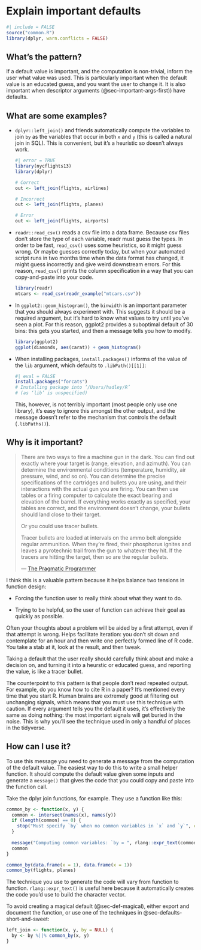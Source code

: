 # Explain important defaults {#sec-def-inform}

```r
#| include = FALSE
source("common.R")
library(dplyr, warn.conflicts = FALSE)
```

## What's the pattern?

If a default value is important, and the computation is non-trivial, inform the user what value was used.
This is particularly important when the default value is an educated guess, and you want the user to change it.
It is also important when descriptor arguments (@sec-important-args-first)) have defaults.

## What are some examples?

-   `dplyr::left_join()` and friends automatically compute the variables to join `by` as the variables that occur in both `x` and `y` (this is called a natural join in SQL).
    This is convenient, but it's a heuristic so doesn't always work.

    ```r
    #| error = TRUE
    library(nycflights13)
    library(dplyr)

    # Correct    
    out <- left_join(flights, airlines)

    # Incorrect
    out <- left_join(flights, planes)

    # Error
    out <- left_join(flights, airports)
    ```

-   `readr::read_csv()` reads a csv file into a data frame.
    Because csv files don't store the type of each variable, readr must guess the types.
    In order to be fast, `read_csv()` uses some heuristics, so it might guess wrong.
    Or maybe guesses correctly today, but when your automated script runs in two months time when the data format has changed, it might guess incorrectly and give weird downstream errors.
    For this reason, `read_csv()` prints the column specification in a way that you can copy-and-paste into your code.

    ```r
    library(readr)
    mtcars <- read_csv(readr_example("mtcars.csv"))
    ```

-   In `ggplot2::geom_histogram()`, the `binwidth` is an important parameter that you should always experiment with.
    This suggests it should be a required argument, but it's hard to know what values to try until you've seen a plot.
    For this reason, ggplot2 provides a suboptimal default of 30 bins: this gets you started, and then a message tells you how to modify.

    ```r
    library(ggplot2)
    ggplot(diamonds, aes(carat)) + geom_histogram()
    ```

-   When installing packages, `install.packages()` informs of the value of the `lib` argument, which defaults to `.libPath()[[1]]`:

    ```r
    #| eval = FALSE
    install.packages("forcats")
    # Installing package into ‘/Users/hadley/R’
    # (as ‘lib’ is unspecified)
    ```

    This, however, is not terribly important (most people only use one library), it's easy to ignore this amongst the other output, and the message doesn't refer to the mechanism that controls the default (`.libPaths()`).

## Why is it important?

> There are two ways to fire a machine gun in the dark.
> You can find out exactly where your target is (range, elevation, and azimuth).
> You can determine the environmental conditions (temperature, humidity, air pressure, wind, and so on).
> You can determine the precise specifications of the cartridges and bullets you are using, and their interactions with the actual gun you are firing.
> You can then use tables or a firing computer to calculate the exact bearing and elevation of the barrel.
> If everything works exactly as specified, your tables are correct, and the environment doesn't change, your bullets should land close to their target.
>
> Or you could use tracer bullets.
>
> Tracer bullets are loaded at intervals on the ammo belt alongside regular ammunition.
> When they're fired, their phosphorus ignites and leaves a pyrotechnic trail from the gun to whatever they hit.
> If the tracers are hitting the target, then so are the regular bullets.
>
> --- [The Pragmatic Programmer](https://www.amazon.com/dp/B003GCTQAE)

I think this is a valuable pattern because it helps balance two tensions in function design:

-   Forcing the function user to really think about what they want to do.

-   Trying to be helpful, so the user of function can achieve their goal as quickly as possible.

Often your thoughts about a problem will be aided by a first attempt, even if that attempt is wrong.
Helps facilitate iteration: you don't sit down and contemplate for an hour and then write one perfectly formed line of R code.
You take a stab at it, look at the result, and then tweak.

Taking a default that the user really should carefully think about and make a decision on, and turning it into a heurstic or educated guess, and reporting the value, is like a tracer bullet.

The counterpoint to this pattern is that people don't read repeated output.
For example, do you know how to cite R in a paper?
It's mentioned every time that you start R.
Human brains are extremely good at filtering out unchanging signals, which means that you must use this technique with caution.
If every argument tells you the default it uses, it's effectively the same as doing nothing: the most important signals will get buried in the noise.
This is why you'll see the technique used in only a handful of places in the tidyverse.

## How can I use it?

To use this message you need to generate a message from the computation of the default value.
The easiest way to do this to write a small helper function.
It should compute the default value given some inputs and generate a `message()` that gives the code that you could copy and paste into the function call.

Take the dplyr join functions, for example.
They use a function like this:

```r
common_by <- function(x, y) {
  common <- intersect(names(x), names(y))
  if (length(common) == 0) {
    stop("Must specify `by` when no common variables in `x` and `y`", call. = FALSE)
  }
  
  message("Computing common variables: `by = ", rlang::expr_text(common), "`")
  common
}

common_by(data.frame(x = 1), data.frame(x = 1))
common_by(flights, planes)
```

The technique you use to generate the code will vary from function to function.
`rlang::expr_text()` is useful here because it automatically creates the code you'd use to build the character vector.

To avoid creating a magical default (@sec-def-magical), either export and document the function, or use one of the techniques in @sec-defaults-short-and-sweet:

```r
left_join <- function(x, y, by = NULL) {
  by <- by %||% common_by(x, y)
}
```
